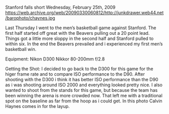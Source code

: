 Stanford falls short
Wednesday, February 25th, 2009
https://web.archive.org/web/20090330060812/http://junkdrawer.web44.net/barophoto/chaynes.jpg

Last Thursday I went to the men’s basketball game against Stanford. The first half started off great with the Beavers pulling out a 20 point lead. Things got a little more sloppy in the second half and Stanford pulled to within six. In the end the Beavers prevailed and i experienced my first men’s basketball win.

Equipment:
Nikon D300
Nikkor 80-200mm f/2.8

Getting the Shot:
I decided to go back to the D300 for this game for the higer frame rate and to compare ISO performance to the D90. After shooting with the D300 i think it has better ISO performance than the D90 as i was shooting around ISO 2000 and everything looked pretty nice. I also wanted to shoot from the stands for this game, but because the team has been winning the arena is more crowded now. That left me with a traditional spot on the baseline as far from the hoop as i could get. In this photo Calvin Haynes comes in for the layup.
